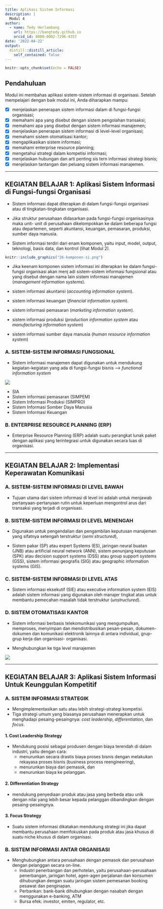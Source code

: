 ```yaml
---
title: Aplikasi Sistem Informasi
description: |
  Modul 4
author: 
  - name: Tedy Herlambang
    url: https://bangtedy.github.io
    orcid_id: 0000-0002-7296-4357
date: '2022-04-22'
output:
  distill::distill_article:
    self_contained: false
---
```


```r
knitr::opts_chunk$set(echo = FALSE)
```

## Pendahuluan

Modul ini membahas aplikasi sistem-sistem informasi di organisasi. Setelah mempelajari dengan baik modul ini, Anda diharapkan mampu:

- [x] menjelaskan penerapan sistem informasi dalam di fungsi-fungsi organisasi;
- [x] memahami apa yang disebut dengan sistem pengolahan transaksi;
- [x] memahami apa yang disebut dengan sistem informasi manajemen;
- [x] menjelaskan penerapan sistem informasi di level-level organisasi;
- [x] memahami sistem otomatisasi kantor;
- [x] mengaplikasikan sistem informasi;
- [x] memahami enterprise resource planning;
- [x] mengetahui strategi dalam kompetisi informasi;
- [x] menjelaskan hubungan dan arti penting sis tern informasi strategi bisnis;
- [x] menjelaskan tantangan dan peluang sistem informasi manajemen.

---

## KEGIATAN BELAJAR **1**: Aplikasi Sistem Informasi di Fungsi-fungsi Organisasi

- Sistem informasi dapat diterapkan di dalam fungsi-fungsi organisasi atau
di tingkatan-tingkatan organisasi. 
- Jika struktur perusahaan didasarkan pada fungsi-fungsi organisasinya maka unit-
unit di perusahaan dikelompokkan ke dalam beberapa fungsi atau departemen, seperti akuntansi, keuangan, pemasaran, produksi, sumber daya manusia.

- Sistem informasi terdiri dari enam komponen, yaitu input, model, output,
teknologi, basis data, dan kontrol (lihat Modul 2).

```r
knitr::include_graphics("26-komponen-si.png")
```

- Jika keenam komponen sistem informasi ini diterapkan ke dalam fungsi-fungsi organisasi akan menj adi sistem-sistem informasi fungsional atau yang disebut dengan nama lain sistem informasi manajemen (*management information systems*).

- sistem informasi akuntansi (*accounting information system*).
- sistem informasi keuangan (*financial information system*).
- sistem informasi pemasaran (*marketing information system*).
- sistem informasi produksi (*production information system* atau *manufacturing information system*) 
- sistem informasi sumber daya manusia (*human resource information system*)

### A. SISTEM-SISTEM INFORMASI FUNGSIONAL

- Sistem informasi manajemen dapat digunakan untuk mendukung 
kegiatan-kegiatan yang ada di fungsi-fungsi bisnis --> *functional information system*

![](sif.png)

- SIA
- Sistem informasi pemasaran (SIMPEM) 
- Sistem Informasi Produksi (SIMPRO) 
- Sistem Informasi Somber Daya Manusia 
- Sistem Informasi Keuangan

### B. ENTERPRISE RESOURCE PLANNING (ERP)

- Enterprise Resource Planning (ERP) adalah suatu perangkat lunak paket 
dengan aplikasi yang terintegrasi untuk digunakan secara luas di organisasi.

---

## KEGIATAN BELAJAR 2: Implementasi Keperawatan Komunikasi
### A. SISTEM-SISTEM INFORMASI DI LEVEL BAWAH 

- Tujuan utama dari sistem 
informasi di level ini adalah untuk menjawab pertanyaan-pertanyaan rutin 
untuk keperluan mengontrol arus dari transaksi yang terjadi di organisasi. 


### B. SISTEM-SISTEM INFORMASI DI LEVEL MENENGAH 

- Digunakan untuk 
pengendalian dan pengambilan keputusan manajemen yang sifatnya setengah 
terstruktur (*semi structured*),

- Sistem pakar (SP) atau expert Systems (ES), jaringan neural buatan (JNB) atau 
artificial neural network (ANN), sistem penunjang keputusan (SPK) atau 
decision support systems (DSS) atau group support systems (GSS), sistem 
informasi geografis (SIG) atau geographic information systems (GIS). 

### C. SISTEM-SISTEM INFORMASI DI LEVEL ATAS 

- Sistem informasi eksekutif (SIE) atau executive information system (EIS) 
adalah sistem informasi yang digunakan oleh manajer tingkat atas untuk 
membantu pemecahan masalah tidak terstruktur (*unstructured*).

### D. SISTEM OTOMATISASI KANTOR 

- Sistem informasi berbasis 
telekomunikasi yang mengumpulkan, memproses, menyimpan dan 
mendistribusikan pesan-pesan, dokumen-dokumen dan komunikasi 
elektronik lainnya di antara individual, grup-grup kerja dan organisasi-
organisasi.

- Menghubungkan ke tiga level manajemen

![](45-area-sok.png)


---


## KEGIATAN BELAJAR 3: Aplikasi Sistem Informasi Untuk Keunggulan Kompetitif


### A. SISTEM INFORMASI STRATEGIK 

- Mengimplementasikan satu atau lebih strategi-strategi 
kompetisi. 
- Tiga strategi umum yang biasanya perusahaan menerapkan untuk 
menghadapi pesaing-pesaingnya: *cost leadership*, *differentiation*, dan *focus*.

#### 1. Cost Leadership Strategy 

-  Mendukung posisi sebagai produsen dengan biaya terendah di dalam industri, 
yaitu dengan cara: 
   + menurunkan secara drastis biaya proses bisnis dengan melakukan 
rekayasa proses bisnis (business process reengineering), 
   + menurunkan biaya dari pemasok, dan 
   + menurunkan biaya ke pelanggan. 

#### 2. Differentiation Strategy 

- mendukung penyediaan produk atau jasa yang berbeda atau unik dengan nilai yang 
lebih besar kepada pelanggan dibandingkan dengan pesaing-pesaingnya.

#### 3. Focus Strategy 

- Suatu sistem informasi dikatakan mendukung strategi ini jika dapat 
membantu perusahaan memfokuskan pada produk atau jasa khusus di suatu 
niche khusus di dalam organisasi.

### B. SISTEM INFORMASI ANTAR ORGANISASI 

- Menghubungkan antara perusahaan 
dengan pemasok dan perusahaan dengan pelanggan secara on-line.
  + Industri penerbangan dan perhotelan, yaitu perusahaan-perusahaan 
penerbangan, jaringan hotel, agen-agen perjalanan dan konsumen dihubungkan dengan suatu 
jaringan sistem pemesanan booking pesawat dan penginapan.
  + Perbankan: bank-bank dihubungkan dengan nasabah dengan menggunakan e-banking, ATM
  + Bursa efek: investor, emiten, regulator, etc.

